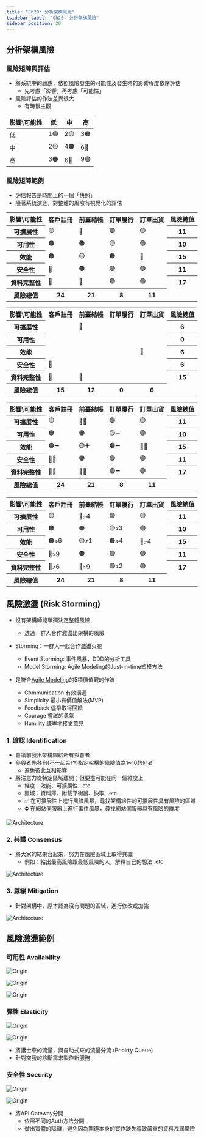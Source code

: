 ```yaml
---
title: "Ch20: 分析架構風險"
tsidebar_label: "Ch20: 分析架構風險"
sidebar_position: 20
---
```



## 分析架構風險

### 風險矩陣與評估

* 將系統中的顧慮，依照風險發生的可能性及發生時的影響程度依序評估
    * 先考慮「影響」再考慮「可能性」
* 風險評估的作法差異很大
    * 有時很主觀

| 影響\可能性 | 低    | 中  | 高  |
| --------- | --- | --- | --- |
| 低         | 1🟢  | 2🟡 | 3🟠 |
| 中         | 2🟡  | 4🟠 | 6🔴 |
| 高         | 3🟠  | 6🔴 | 9🟣 |

### 風險矩陣範例

* 評估報告是時間上的一個「快照」
* 隨著系統演進，對整體的風險有視覺化的評估

<Tabs>
    <TabItem value="原始版" default>
        <table>
            <tr>
                <th> 影響\可能性 </th>
                <th> 客戶註冊 </th>
                <th> 前臺結帳 </th>
                <th> 訂單屢行 </th>
                <th> 訂單出貨 </th>
                <th> 風險總值 </th>
            </tr>
            <tr>
                <th>可擴展性</th>
                <td style={{textAlign: "center"}}>🟡</td>
                <td style={{textAlign: "center"}}>🔴</td>
                <td style={{textAlign: "center"}}>🟢</td>
                <td style={{textAlign: "center"}}>🟡</td>
                <th>11</th>
            </tr>
            <tr>
                <th>可用性</th>
                <td style={{textAlign: "center"}}>🟠</td>
                <td style={{textAlign: "center"}}>🟠</td>
                <td style={{textAlign: "center"}}>🟡</td>
                <td style={{textAlign: "center"}}>🟢</td>
                <th>10</th>
            </tr>
            <tr>
                <th>效能</th>
                <td style={{textAlign: "center"}}>🟠</td>
                <td style={{textAlign: "center"}}>🟡</td>
                <td style={{textAlign: "center"}}>🟠</td>
                <td style={{textAlign: "center"}}>🔴</td>
                <th>15</th>
            </tr>
            <tr>
                <th>安全性</th>
                <td style={{textAlign: "center"}}>🔴</td>
                <td style={{textAlign: "center"}}>🟠</td>
                <td style={{textAlign: "center"}}>🟢</td>
                <td style={{textAlign: "center"}}>🟢</td>
                <th>11</th>
            </tr>
            <tr>
                <th>資料完整性</th>
                <td style={{textAlign: "center"}}>🔴</td>
                <td style={{textAlign: "center"}}>🔴</td>
                <td style={{textAlign: "center"}}>🟢</td>
                <td style={{textAlign: "center"}}>🟢</td>
                <th><span style={{color: "red"}}> 17</span></th>
            </tr>
            <tr>
                <th>風險總值</th>
                <th><span style={{color: "red"}}>24</span></th>
                <th><span style={{color: "red"}}>21</span></th>
                <th>8</th>
                <th>11</th>
                <td></td>
            </tr>
        </table>
    </TabItem>
    <TabItem value="只留高風險">
        <table>
            <tr>
                <th> 影響\可能性 </th>
                <th> 客戶註冊 </th>
                <th> 前臺結帳 </th>
                <th> 訂單屢行 </th>
                <th> 訂單出貨 </th>
                <th> 風險總值 </th>
            </tr>
            <tr>
                <th>可擴展性</th>
                <td style={{textAlign: "center"}}></td>
                <td style={{textAlign: "center"}}>🔴</td>
                <td style={{textAlign: "center"}}></td>
                <td style={{textAlign: "center"}}></td>
                <th>6</th>
            </tr>
            <tr>
                <th>可用性</th>
                <td style={{textAlign: "center"}}></td>
                <td style={{textAlign: "center"}}></td>
                <td style={{textAlign: "center"}}></td>
                <td style={{textAlign: "center"}}></td>
                <th>0</th>
            </tr>
            <tr>
                <th>效能</th>
                <td style={{textAlign: "center"}}></td>
                <td style={{textAlign: "center"}}></td>
                <td style={{textAlign: "center"}}></td>
                <td style={{textAlign: "center"}}>🔴</td>
                <th>6</th>
            </tr>
            <tr>
                <th>安全性</th>
                <td style={{textAlign: "center"}}>🔴</td>
                <td style={{textAlign: "center"}}></td>
                <td style={{textAlign: "center"}}></td>
                <td style={{textAlign: "center"}}></td>
                <th>6</th>
            </tr>
            <tr>
                <th>資料完整性</th>
                <td style={{textAlign: "center"}}>🔴</td>
                <td style={{textAlign: "center"}}>🔴</td>
                <td style={{textAlign: "center"}}></td>
                <td style={{textAlign: "center"}}></td>
                <th>15</th>
            </tr>
            <tr>
                <th>風險總值</th>
                <th>15</th>
                <th>12</th>
                <th>0</th>
                <th>6</th>
                <td></td>
            </tr>
        </table>
    </TabItem>
    <TabItem value="加上走向">
        <table>
            <tr>
                <th> 影響\可能性 </th>
                <th> 客戶註冊 </th>
                <th> 前臺結帳 </th>
                <th> 訂單屢行 </th>
                <th> 訂單出貨 </th>
                <th> 風險總值 </th>
            </tr>
            <tr>
                <th>可擴展性</th>
                <td style={{textAlign: "center"}}>🟡</td>
                <td style={{textAlign: "center"}}>🔴➕</td>
                <td style={{textAlign: "center"}}>🟢</td>
                <td style={{textAlign: "center"}}>🟡</td>
                <th>11</th>
            </tr>
            <tr>
                <th>可用性</th>
                <td style={{textAlign: "center"}}>🟠</td>
                <td style={{textAlign: "center"}}>🟠</td>
                <td style={{textAlign: "center"}}>🟡➖</td>
                <td style={{textAlign: "center"}}>🟢</td>
                <th>10</th>
            </tr>
            <tr>
                <th>效能</th>
                <td style={{textAlign: "center"}}>🟠➖</td>
                <td style={{textAlign: "center"}}>🟡➕</td>
                <td style={{textAlign: "center"}}>🟠➖</td>
                <td style={{textAlign: "center"}}>🔴➕</td>
                <th>15</th>
            </tr>
            <tr>
                <th>安全性</th>
                <td style={{textAlign: "center"}}>🔴➖</td>
                <td style={{textAlign: "center"}}>🟠</td>
                <td style={{textAlign: "center"}}>🟢</td>
                <td style={{textAlign: "center"}}>🟢</td>
                <th>11</th>
            </tr>
            <tr>
                <th>資料完整性</th>
                <td style={{textAlign: "center"}}>🔴➕</td>
                <td style={{textAlign: "center"}}>🔴➖</td>
                <td style={{textAlign: "center"}}>🟢➖</td>
                <td style={{textAlign: "center"}}>🟢</td>
                <th>17</th>
            </tr>
            <tr>
                <th>風險總值</th>
                <th>24</th>
                <th>21</th>
                <th>8</th>
                <th>11</th>
                <td></td>
            </tr>
        </table>
    </TabItem>
    <TabItem value="走向+向量">
        <table>
            <tr>
                <th> 影響\可能性 </th>
                <th> 客戶註冊 </th>
                <th> 前臺結帳 </th>
                <th> 訂單屢行 </th>
                <th> 訂單出貨 </th>
                <th> 風險總值 </th>
            </tr>
            <tr>
                <th>可擴展性</th>
                <td style={{textAlign: "center"}}>🟡</td>
                <td style={{textAlign: "center"}}>🔴⤴️4</td>
                <td style={{textAlign: "center"}}>🟢</td>
                <td style={{textAlign: "center"}}>🟡</td>
                <th>11</th>
            </tr>
            <tr>
                <th>可用性</th>
                <td style={{textAlign: "center"}}>🟠</td>
                <td style={{textAlign: "center"}}>🟠</td>
                <td style={{textAlign: "center"}}>🟡⤵️3</td>
                <td style={{textAlign: "center"}}>🟢</td>
                <th>10</th>
            </tr>
            <tr>
                <th>效能</th>
                <td style={{textAlign: "center"}}>🟠⤵️6</td>
                <td style={{textAlign: "center"}}>🟡⤴️1</td>
                <td style={{textAlign: "center"}}>🟠⤵️4</td>
                <td style={{textAlign: "center"}}>🔴⤴️4</td>
                <th>15</th>
            </tr>
            <tr>
                <th>安全性</th>
                <td style={{textAlign: "center"}}>🔴⤵️9</td>
                <td style={{textAlign: "center"}}>🟠</td>
                <td style={{textAlign: "center"}}>🟢</td>
                <td style={{textAlign: "center"}}>🟢</td>
                <th>11</th>
            </tr>
            <tr>
                <th>資料完整性</th>
                <td style={{textAlign: "center"}}>🔴⤴️6</td>
                <td style={{textAlign: "center"}}>🔴⤵️9</td>
                <td style={{textAlign: "center"}}>🟢⤵️2</td>
                <td style={{textAlign: "center"}}>🟢</td>
                <th>17</th>
            </tr>
            <tr>
                <th>風險總值</th>
                <th>24</th>
                <th>21</th>
                <th>8</th>
                <th>11</th>
                <td></td>
            </tr>
        </table>
    </TabItem>
</Tabs>


## 風險激盪 (Risk Storming)

* 沒有架構師能單獨決定整體風險
    * 透過一群人合作激盪出架構的風險

* Storming：一群人一起合作激盪火花
    * Event Storming: 事件風暴，DDD的分析工具
    * Model Storming: Agile Modeling的Just-in-time塑模方法

* 是符合[Agile Modeling](https://agilemodeling.com/values.htm)的5項價值觀的作法
    * Communication 有效溝通
    * Simplicity 最小有價值解法(MVP)
    * Feedback 儘早取得回饋
    * Courage 嘗試的勇氣
    * Humility 謙卑地接受意見


### 1. 確認 Identification

* 會議前發出架構圖給所有與會者
* 參與者先各自(不一起合作)指定架構的風險值為1~10的何者
    * 避免彼此互相影響
* 將注意力從特定區域離開；但要盡可能在同一個維度上
    * 維度：效能、可擴展性...etc.
    * 區域：資料庫、附載平衡器、快取...etc.
    * ✅ 在可擴展性上進行風險風暴，尋找架構組件的可擴展性具有風險的區域
    * ⛔ 在網站伺服器上進行事件風暴，尋找網站伺服器具有風險的維度

![Architecture](./ch20/architecture_exmaple.png)

### 2. 共識 Consensus

* 將大家的結果合起來，努力在風險區域上取得共識
    * 例如：給出最高風險跟最低風險的人，解釋自己的想法..etc.

![Architecture](./ch20/architecture_exmaple_consensus.png)

### 3. 減緩 Mitigation

* 針對架構中，原本認為沒有問題的區域，進行修改或加強

![Architecture](./ch20/architecture_exmaple_mitigation.png)

## 風險激盪範例

### 可用性 Availability

<Tabs>
<TabItem value="原始架構" default>

![Origin](./ch20/origin.png)

</TabItem>
<TabItem value="可用性的確認" default>

![Origin](./ch20/availability_1.png)

</TabItem>
<TabItem value="可用性的架構修改" default>

![Origin](./ch20/availability_2.png)

</TabItem>

</Tabs>

### 彈性 Elasticity

<Tabs>
<TabItem value="原始架構" default>

![Origin](./ch20/availability_2.png)

</TabItem>
<TabItem value="針對彈性的架構修改" default>

![Origin](./ch20/elasticity.png)

* 將護士來的流量，與自助式來的流量分流 (Prioirty Queue)
* 針對突發的診斷需求製作新服務

</TabItem>

</Tabs>

### 安全性 Security

<Tabs>
<TabItem value="原始架構" default>

![Origin](./ch20/elasticity.png)

</TabItem>
<TabItem value="針對安全性的架構修改" default>

![Origin](./ch20/security.png)

* 將API Gateway分開
    * 依照不同的Auth方法分開
    * 做出實體的隔離，避免因為閘道本身的實作缺失導致嚴重的資料洩漏風險

</TabItem>

</Tabs>